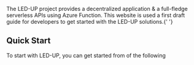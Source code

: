 
<HeaderTitle title="Introduction" />

The LED-UP project provides a decentralized application & a full-fledge serverless APIs using Azure Function. This website
is used a first draft guide for developers to get started with the LED-UP solutions.{' '}

## Quick Start

To start with LED-UP, you can get started from of the following


<Category />
